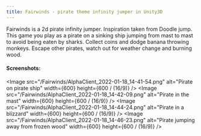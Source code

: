 ```yaml
---
title: Fairwinds - pirate theme infinity jumper in Unity3D
---
```


Fairwinds is a 2d pirate infinity jumper. Inspiration taken from Doodle jump. This game you play as a pirate on a sinking ship jumping from mast to mast to avoid being eaten by sharks. Collect coins and dodge banana throwing monkeys. Escape other pirates, watch out for weather change and burning wood.

#### Screenshots:

<Image src="/Fairwinds/AlphaClient_2022-01-18_14-41-54.png" alt="Pirate on pirate ship" width={600} height={600 / (16/9)} />
<Image src="/Fairwinds/AlphaClient_2022-01-18_14-42-09.png" alt="Pirate in the mast" width={600} height={600 / (16/9)} />
<Image src="/Fairwinds/AlphaClient_2022-01-18_14-44-24.png" alt="Pirate in a blizzard" width={600} height={600 / (16/9)} />
<Image src="/Fairwinds/AlphaClient_2022-01-18_14-46-23.png" alt="Pirate jumping away from frozen wood" width={600} height={600 / (16/9)} />